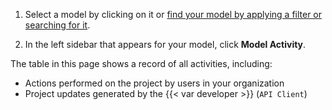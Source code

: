 1. Select a model by clicking on it or [find your model by applying a filter or searching for it](/guide/model-inventory/working-with-model-inventory.qmd#search-filter-and-sort-models).

1. In the left sidebar that appears for your model, click **Model Activity**.

The table in this page shows a record of all activities, including: 

- Actions performed on the project by users in your organization 
- Project updates generated by the {{< var developer >}} (`API Client`) 
